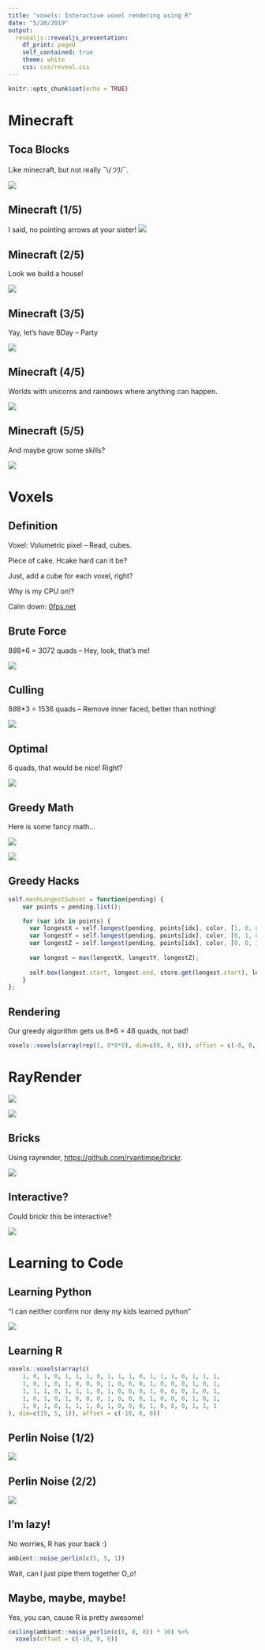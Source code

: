 ```yaml
---
title: "voxels: Interactive voxel rendering using R"
date: "5/20/2019"
output:
  revealjs::revealjs_presentation:
    df_print: paged
    self_contained: true
    theme: white
    css: css/reveal.css
---
```


```r
knitr::opts_chunk$set(echo = TRUE)
```

# Minecraft

## Toca Blocks

Like minecraft, but not really ¯\\_(ツ)_/¯.

![](images/toca-blocks.png)

## Minecraft (1/5)

I said, no pointing arrows at your sister!
![](images/minecraft-1.png)

## Minecraft (2/5)

Look we build a house!

![](images/minecraft-2.png)

## Minecraft (3/5)

Yay, let's have BDay -- Party

![](images/minecraft-3.png)

## Minecraft (4/5)

Worlds with unicorns and rainbows where anything can happen.

![](images/minecraft-4.png)

## Minecraft (5/5)

And maybe grow some skills? 

![](images/minecraft-5.png)

# Voxels

## Definition

Voxel: Volumetric pixel -- Read, cubes.

Piece of cake. Hcake hard can it be?

Just, add a cube for each voxel, right?

Why is my CPU on!?

Calm down: [0fps.net](https://0fps.net/2012/06/30/meshing-in-a-minecraft-game/)

## Brute Force

8*8*8*6 = 3072 quads -- Hey, look, that's me! 

![](images/0fps-brute-force.png)

## Culling

8*8*8*3 = 1536 quads -- Remove inner faced, better than nothing!

![](images/0fps-culling.png)

## Optimal

6 quads, that would be nice! Right?

![](images/0fps-optimal.png)

## Greedy Math

Here is some fancy math...

![](images/0fps-greedy-math1.png)

![](images/0fps-greedy-math2.png)

## Greedy Hacks

```js
self.meshLongestSubset = function(pending) {
    var points = pending.list();

    for (var idx in points) {
      var longestX = self.longest(pending, points[idx], color, [1, 0, 0]);
      var longestY = self.longest(pending, points[idx], color, [0, 1, 0]);
      var longestZ = self.longest(pending, points[idx], color, [0, 0, 1]);
      
      var longest = max(longestX, longestY, longestZ);
      
      self.box(longest.start, longest.end, store.get(longest.start), longest.list);
    }
};
```

## Rendering

Our greedy algorithm gets us 8*6 = 48 quads, not bad!

```r
voxels::voxels(array(rep(1, 8*8*8), dim=c(8, 8, 8)), offset = c(-8, 0, -8), wireframe = T)
```

# RayRender

![](images/rayrender-tweet.png)

![](images/rayrender-teapot.gif)

## Bricks

Using rayrender, [https://github.com/ryantimpe/brickr](https://github.com/ryantimpe/brickr).

![](images/rayrender-bricks.png)

## Interactive?

Could brickr this be interactive?

![](images/rayrender-bricks-hn.png)

# Learning to Code

## Learning Python

"I can neither confirm nor deny my kids learned python"

![](images/learning-python.png)

## Learning R

```r
voxels::voxels(array(c(
    1, 0, 1, 0, 1, 1, 1, 0, 1, 1, 1, 0, 1, 1, 1, 0, 1, 1, 1,
    1, 0, 1, 0, 1, 0, 0, 0, 1, 0, 0, 0, 1, 0, 0, 0, 1, 0, 1,
    1, 1, 1, 0, 1, 1, 1, 0, 1, 0, 0, 0, 1, 0, 0, 0, 1, 0, 1,
    1, 0, 1, 0, 1, 0, 0, 0, 1, 0, 0, 0, 1, 0, 0, 0, 1, 0, 1,
    1, 0, 1, 0, 1, 1, 1, 0, 1, 0, 0, 0, 1, 0, 0, 0, 1, 1, 1
), dim=c(19, 5, 1)), offset = c(-10, 0, 0))
```

## Perlin Noise (1/2)

![](images/learning-perlin-noise-random.png)

## Perlin Noise (2/2)

![](images/learning-perlin-noise-smooth.png)

## I'm lazy!

No worries, R has your back :)

```r
ambient::noise_perlin(c(5, 5, 1))
```

Wait, can I just pipe them together O_o!

## Maybe, maybe, maybe!

Yes, you can, cause R is pretty awesome!

```r
ceiling(ambient::noise_perlin(c(8, 8, 8)) * 10) %>%
  voxels(offset = c(-10, 0, 0))
```
